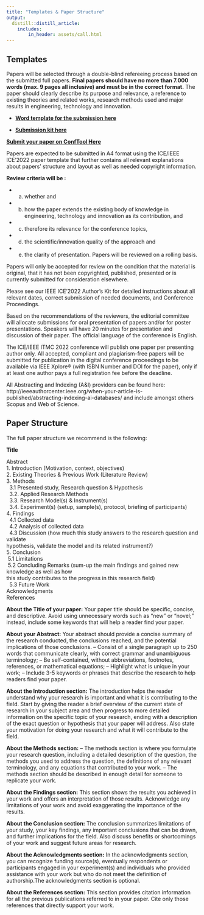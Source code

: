 ```yaml
---
title: "Templates & Paper Structure"
output:
  distill::distill_article:
    includes:
        in_header: assets/call.html
---
```



## Templates

Papers will be selected through a double-blind refereeing process based on the submitted full papers.
**Final papers should have no more than 7.000 words (max. 9 pages all inclusive) and must be in the correct format.**
The paper should clearly describe its purpose and relevance, a reference to existing theories and related works, research methods used and major results in engineering, technology and innovation.

::: {.infobox .goal data-latex="{.goal}"}


- [**Word template for the submission here**](assets/paper-template/conference-template-a4-2021.docx)

- [**Submission kit here**](assets/paper-template/2021_ICE_IEEE_Authors Kit.docx)


[**Submit your paper on ConfTool Here**]()
:::


<!-- Papers are expected to show the following structure: (i) Introduction, (ii) Relation to existing theories and work, (iii) Research/Technology/Innovation approach, (iv) Findings, (v) Conclusion, and (vi) References. -->

Papers are expected to be submitted in A4 format using the ICE/IEEE ICE’2022 paper template that further contains all relevant explanations about papers’ structure and layout as well as needed copyright information.

**Review criteria will be :** 

- (a) whether and 
- (b) how the paper extends the existing body of knowledge in engineering, technology and innovation as its contribution, and 
- (c) therefore its relevance for the conference topics, 
- (d) the scientific/innovation quality of the approach and 
- (e) the clarity of presentation. Papers will be reviewed on a rolling basis.

Papers will only be accepted for review on the condition that the material is original, that it has not been copyrighted, published, presented or is currently submitted for consideration elsewhere.

Please see our IEEE ICE’2022 Author’s Kit for detailed instructions about all relevant dates, correct submission of needed documents, and Conference Proceedings.

Based on the recommendations of the reviewers, the editorial committee will allocate submissions for oral presentation of papers and/or for poster presentations. Speakers will have 20 minutes for presentation and discussion of their paper. The official language of the conference is English.

The ICE/IEEE ITMC 2022 conference will publish one paper per presenting author only. All accepted, compliant and plagiarism-free papers will be submitted for publication in the digital conference proceedings to be available via IEEE Xplore® (with ISBN Number and DOI for the paper), only if at least one author pays a full registration fee before the deadline.

All Abstracting and Indexing (A&I) providers can be found here: http://ieeeauthorcenter.ieee.org/when-your-article-is-published/abstracting-indexing-ai-databases/ and include amongst others Scopus and Web of Science.

<!-- Authors of selected papers will be invited to submit extensions of the presented work to special issues of indexed scientific journals -->



## Paper Structure

The full paper structure we recommend is the following:

::: {.infobox .goal data-latex="{.goal}"}

**Title**

Abstract<br>
1. Introduction  (Motivation, context, objectives) <br>
2. Existing Theories & Previous Work (Literature Review) <br>
3. Methods <br>
   &nbsp; 3.1 Presented study, Research question & Hypothesis <br>
   &nbsp; 3.2. Applied Research Methods <br>
   &nbsp; 3.3. Research Model(s) & Instrument(s) <br>
   &nbsp; 3.4. Experiment(s) (setup, sample(s), protocol, briefing of participants) <br>
4. Findings <br>
  &nbsp; 4.1 Collected data <br>
  &nbsp; 4.2 Analysis of collected data <br>
  &nbsp; 4.3 Discussion (how much this study answers to the research question and validate <br> hypothesis, validate the model and its related instrument?) <br>
5.  Conclusion <br>
  &nbsp;5.1 Limitations <br>
  &nbsp;5.2 Concluding Remarks (sum-up the main findings and gained new knowledge as well as how <br> this study contributes to the progress in this research field) <br>
  &nbsp; 5.3 Future Work <br>
Acknowledgments <br>
References <br>
:::

**About the Title of your paper:**
Your paper title should be specific, concise, and descriptive. Avoid using unnecessary words such as “new” or “novel;” instead, include some keywords that will help a reader find your paper.

**About your Abstract:**
Your abstract should provide a concise summary of the research conducted, the conclusions reached, and the potential implications of those conclusions.
– Consist of a single paragraph up to 250 words that communicate clearly, with correct grammar and unambiguous terminology;
– Be self-contained, without abbreviations, footnotes, references, or mathematical equations;
– Highlight what is unique in your work;
– Include 3-5 keywords or phrases that describe the research to help readers find your paper.

**About the Introduction section:**
The introduction helps the reader understand why your research is important and what it is contributing to the field. Start by giving the reader a brief overview of the current state of research in your subject area and then progress to more detailed information on the specific topic of your research, ending with a description of the exact question or hypothesis that your paper will address. Also state your motivation for doing your research and what it will contribute to the field.

**About the Methods section:**
– The methods section is where you formulate your research question, including a detailed description of the question, the methods you used to address the question, the definitions of any relevant terminology, and any equations that contributed to your work. 
– The methods section should be described in enough detail for someone to replicate your work.

**About the Findings section:**
This section shows the results you achieved in your work and offers an interpretation of those results. Acknowledge any limitations of your work and avoid exaggerating the importance of the results.

**About the Conclusion section:**
The conclusion summarizes limitations of your study, your key findings, any important conclusions that can be drawn, and further implications for the field. Also discuss benefits or shortcomings of your work and suggest future areas for research.

**About the Acknowledgments section:**
In the acknowledgments section, you can recognize funding source(s), eventually respondents or participants engaged in your experiment(s) and individuals who provided assistance with your work but who do not meet the definition of authorship.The acknowledgments section is optional.

**About the References section:**
This section provides citation information for all the previous publications referred to in your paper. Cite only those references that directly support your work.

